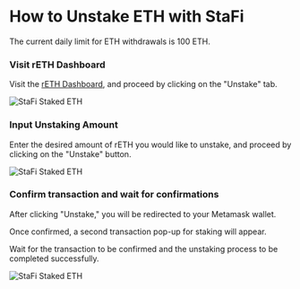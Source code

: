 # How to Unstake ETH with StaFi



<Callout type="info">
The current daily limit for ETH withdrawals is 100 ETH.
</Callout>

<Steps>

### Visit rETH Dashboard

Visit the [rETH Dashboard](https://app.stafi.io/gallery/evm/ETH?net=ERC20), and proceed by clicking on the "Unstake" tab.

![StaFi Staked ETH](/image/stakingunstakingevmeth_7.png)

### Input Unstaking Amount

Enter the desired amount of rETH you would like to unstake, and proceed by clicking on the "Unstake" button.

![StaFi Staked ETH](/image/stakingunstakingevmeth_8.png)

### Confirm transaction and wait for confirmations

After clicking "Unstake," you will be redirected to your Metamask wallet. 

Once confirmed, a second transaction pop-up for staking will appear.

Wait for the transaction to be confirmed and the unstaking process to be completed successfully.

![StaFi Staked ETH](/image/stakingunstakingevmeth_9.png)

</Steps>
